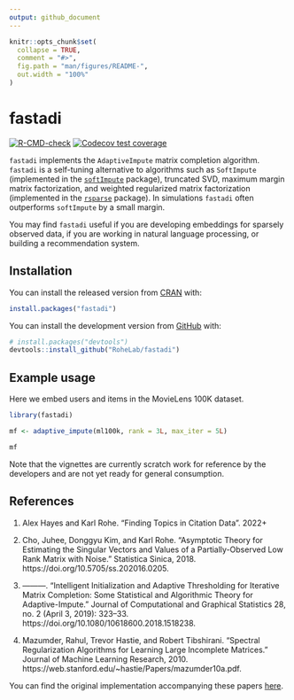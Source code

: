 ```yaml
---
output: github_document
---
```


<!-- README.md is generated from README.Rmd. Please edit that file -->

```r
knitr::opts_chunk$set(
  collapse = TRUE,
  comment = "#>",
  fig.path = "man/figures/README-",
  out.width = "100%"
)
```

# fastadi

<!-- badges: start -->
[![R-CMD-check](https://github.com/RoheLab/fastadi/actions/workflows/R-CMD-check.yaml/badge.svg)](https://github.com/RoheLab/fastadi/actions/workflows/R-CMD-check.yaml)
[![Codecov test coverage](https://codecov.io/gh/RoheLab/fastadi/branch/main/graph/badge.svg)](https://app.codecov.io/gh/RoheLab/fastadi?branch=main)
<!-- badges: end -->

`fastadi` implements the `AdaptiveImpute` matrix completion algorithm. `fastadi` is a self-tuning alternative to algorithms such as `SoftImpute` (implemented in the [`softImpute`](https://cran.r-project.org/package=softImpute) package), truncated SVD, maximum margin matrix factorization, and weighted regularized matrix factorization (implemented in the [`rsparse`](https://github.com/rexyai/rsparse) package). In simulations `fastadi` often outperforms `softImpute` by a small margin.

You may find `fastadi` useful if you are developing embeddings for sparsely observed data, if you are working in natural language processing, or building a recommendation system.

## Installation

You can install the released version from [CRAN](https://cran.r-project.org/) with:

``` r
install.packages("fastadi")
```

You can install the development version from [GitHub](https://github.com/) with:

``` r
# install.packages("devtools")
devtools::install_github("RoheLab/fastadi")
```

## Example usage

Here we embed users and items in the MovieLens 100K dataset.

```r
library(fastadi)

mf <- adaptive_impute(ml100k, rank = 3L, max_iter = 5L)
```

```r
mf
```

Note that the vignettes are currently scratch work for reference by the developers and are not yet ready for general consumption.

## References

1. Alex Hayes and Karl Rohe. "Finding Topics in Citation Data". 2022+

2. Cho, Juhee, Donggyu Kim, and Karl Rohe. “Asymptotic Theory for Estimating the Singular Vectors and Values of a Partially-Observed Low Rank Matrix with Noise.” Statistica Sinica, 2018. https://doi.org/10.5705/ss.202016.0205.

3. ———. “Intelligent Initialization and Adaptive Thresholding for Iterative Matrix Completion: Some Statistical and Algorithmic Theory for Adaptive-Impute.” Journal of Computational and Graphical Statistics 28, no. 2 (April 3, 2019): 323–33. https://doi.org/10.1080/10618600.2018.1518238.

4. Mazumder, Rahul, Trevor Hastie, and Robert Tibshirani. “Spectral Regularization Algorithms for Learning Large Incomplete Matrices.” Journal of Machine Learning Research, 2010. https://web.stanford.edu/~hastie/Papers/mazumder10a.pdf.


You can find the original implementation accompanying these papers [here](https://github.com/chojuhee/hello-world).

